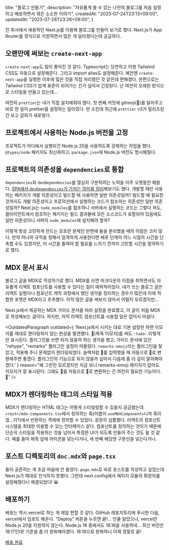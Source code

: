 
  title: "블로그 만들기",
  description:
    "자유롭게 쓸 수 있는 나만의 블로그를 처음 설정하고 배포하면서 겪은 소소한 이야기",
  createdAt: "2023-07-24T23:13+09:00",
  updatedAt: "2023-07-26T23:26+09:00",
}

<PostTitle title={meta.title} />

전 회사에서 애용하던 Next.js를 이용해 블로그를 만들어 보기로 했다.
Next.js가 App Router를 정식으로 지원하면서 많은 게 달라졌다는데 궁금하다.

## 오랜만에 써보는 `create-next-app`

`create-next-app`도 많이 좋아진 것 같다. Typescript는 당연하고 이젠 Tailwind CSS도 자동으로 설정해준다.
그리고 import alias도 설정해준다. 예전엔 `create-next-app`을 실행한 이후에 많은 것을 직접 처리했던 것 같은데 편해졌다.
한편으로는 Tailwind CSS가 업계 표준이 되어가는 건가 싶어서 긴장된다. 난 여전히 오래된 방식으로 스타일을 만들고 있는데...

여전히 `prettier`는 내가 직접 설치해줘야 했다. 첫 번째 커밋에 gitmoji(🎉)를 달아주고 바로 한 일이 prettier를 설정하는 일이었다.
딴 소린데 최근에 `prettier` v3가 릴리즈된 건 보고 감회가 새로웠다.

## 프로젝트에서 사용하는 Node.js 버전을 고정

프로젝트가 어디에서 실행되건 Node.js 20을 사용하도록 강제하는 작업을 했다. `@types/node` 패키지도 최신화하고, `package.json`에 Node.js 버전도 명시해줬다.

## 프로젝트의 의존성을 `dependencies`로 통합

`dependencies`와 `devDependencies`를 열심히 구분하려는 노력을 아주 오랫동안 해왔다.
[SPA에서 `devDependencies`가 가지는 의미를 정리](https://velog.io/@giwan_dev/dev-dependency-in-spa)해보기도 했다.
개발할 때만 사용하는 패키지가 개발 의존성이고 빌드할 때 사용하면 일반 의존성일까?
빌드할 때 필요한 것까지도 개발 의존성이고 프로덕션에서 실행하는 코드가 참조하는 의존성만 일반 의존성일까?
Next.js는 `node_modules`를 참조하니 서버에서 실행하는 코드는 그렇다 쳐도,
클라이언트에서 참조하는 패키지는 빌드 결과물에 모든 소스코드가 포함되어 있음에도 일반 의존성이니 서버의 `node_modules`에 설치해야 할까?

이렇게 항상 고민하게 만드는 모호한 문제인 반면에 둘을 분리했을 때의 이점은 크지 않다.
만약 하나의 규칙을 정해서 엄격하게 사용한다면 배포 단계의 어느 시점의 시간을 단축할 수도 있겠지만,
이 시간을 줄여야 할 필요를 느끼기 전까지 고민할 시간을 절약하기로 했다.

## MDX 문서 표시

블로그 글을 MDX로 작성하기로 했다. MDX를 쓰면 마크다운의 이점을 취하면서도 자유롭게 리액트 컴포넌트를 사용할 수 있다는 점이 매력적이었다.
내가 쓰는 블로그 글은 리액트 실험이나 컴포넌트 제작 과정에서 했던 생각을 정리하는 경우가 많은데 이에 적합한 포맷은 MDX라고 추측했다.
아직 많은 글을 써보지 않아서 어떨지 모르겠지만...

Next.js에서 제공하는 MDX 가이드 문서를 따라 설정을 완료했고, 이 글이 처음 MDX로 작성해보는 글이다.
하지만, 아직 리액트 컴포넌트를 사용할 일은 없어서 아쉽다.

<OutdatedParagraph
  outdated={
    'Next.js에서 시키는 대로 기본 설정만 하면 이모지를 제대로 렌더링하지 않는 현상을 발견했다. 🎉(폭죽 이모지)를 써도 `:tada:` 이렇게만 표시된다. 플러그인을 쓰면 되지 않을까 하는 생각을 했고, 가이드 문서에 있던 "rehype", "remarks" 플러그인 설정이 떠올랐다. `remarks-emoji`라는 플러그인을 찾았고, 적용해 주니 문제없이 렌더링되었다. 슬랙처럼 :tada:를 입력했을 때 자동으로 🎉로 변환해주면 좋겠다. 플러그인의 기능으로 되지 않을까 싶어서 다음에 좀 더 깊이 알아봐야겠다.'
  }
  reason="왜 그런진 모르겠지만 지금 보니 remarks-emoji 패키지가 없어도 이모지가 잘 표시된다. 그래도 :tada:를 자동으로 🎉로 변환하는 건 여전히 필요한 기능이다. 🥺"
/>

## MDX가 렌더링하는 태그의 스타일 적용

MDX가 렌더링하는 HTML 태그는 어떻게 스타일링할 수 있을지 궁금했는데 `<root>/mdx-components.tsx`에서 정의하는 훅(이름이 `useMDXComponents`니까 훅이겠...지?)에서
반환하는 객체에 정의할 수 있었다.
굉장히 심플했다. 리액트의 컴포넌트 시스템을 최대한 이용할 수 있는 인터페이스 같다.
컴포넌트를 정의하는 것이기 때문에 단순히 스타일을 적용하는 것을 넘어서 특정한 UI가 되도록 만들어 주는 것도 될 것 같다.
예를 들어 제목 앞에 아이콘을 넣는다거나, 세 번째 헤딩엔 구분선을 넣는다거나.

## 포스트 디렉토리의 `doc.mdx`와 `page.tsx`

둘이 공존하는 게 조금 마음에 안 들었다. `page.mdx`로 바로 포스트를 작성하고 싶었는데 Next.js가 제대로 인식하지 못했다.
그런데 next.config에서 페이지 모듈의 확장자를 설정해줬더니 해결되었다! 😀

## 배포하기

배포는 역시 vercel로 하는 게 제일 편할 것 같다.
GitHub 레포지토리에 푸시한 다음, vercel에서 임포트 해온다.
"Deploy" 버튼을 누르면 끝!... 인줄 알았으나, vercel은 Node.js 20을 지원하지 않는다.
Node.js 18 중에서도 18.16을 사용하네... 최신 버전은 18.17인데!
기준을 좀 더 완화해야겠다.
18.16으로 완화하니 이제 정말로 끝!

[배포 완료](https://giwan-blog.vercel.app/)
